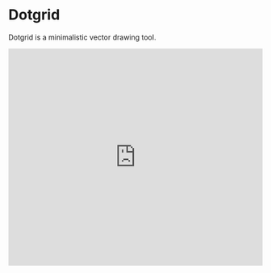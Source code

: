 # Dotgrid

Dotgrid is a minimalistic vector drawing tool.

  <iframe
    width="100%"
    height="430"
    src="https://www.youtube.com/embed/Xt1zYHhpypk"
    frameborder="0"
    allow="accelerometer; autoplay; clipboard-write; encrypted-media; gyroscope; picture-in-picture"
    allowfullscreen
  />

Dotgrid is an open source online vector drawing tool, developed and released by [Hundred Rabbits](https://100r.co). It allows for the fast and easy creation of glyphs, logos, icons and other designs using a point and grid system.

As it is a web app, it can run on any platform and device with a web browser (although a computer with a keyboard and mouse may be the easiest to use).

## Downloads

[Open Dotgrid](https://dotgrid.tewahi.com/)
